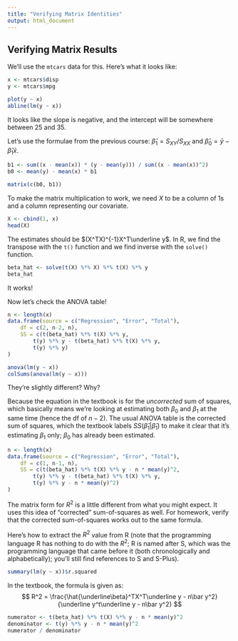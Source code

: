 ```yaml
---
title: "Verifying Matrix Identities"
output: html_document
---
```


## Verifying Matrix Results

We'll use the `mtcars` data for this. Here's what it looks like:

```r
x <- mtcars$disp
y <- mtcars$mpg

plot(y ~ x)
abline(lm(y ~ x))
```

It looks like the slope is negative, and the intercept will be somewhere between 25 and 35.

Let's use the formulae from the previous course: $\hat\beta_1 = S_{XY}/S_{XX}$ and $\hat\beta_0 = \bar y - \hat\beta_1\bar x$.

```r
b1 <- sum((x - mean(x)) * (y - mean(y))) / sum((x - mean(x))^2)
b0 <- mean(y) - mean(x) * b1

matrix(c(b0, b1))
```

To make the matrix multiplication to work, we need $X$ to be a column of 1s and a column representing our covariate.

```r
X <- cbind(1, x)
head(X)
```

The estimates should be $(X^TX)^{-1}X^T\underline y$. In R, we find the transpose with the `t()` function and we find inverse with the `solve()` function.

```r
beta_hat <- solve(t(X) %*% X) %*% t(X) %*% y
beta_hat
```

It works!

Now let's check the ANOVA table!

```r
n <- length(x)
data.frame(source = c("Regression", "Error", "Total"),
    df = c(2, n-2, n),
    SS = c(t(beta_hat) %*% t(X) %*% y, 
        t(y) %*% y - t(beta_hat) %*% t(X) %*% y,
        t(y) %*% y)
)
```

```r
anova(lm(y ~ x))
colSums(anova(lm(y ~ x)))
```

They're slightly different? Why?

Because the equation in the textbook is for the *uncorrected* sum of squares, which basically means we're looking at estimating both $\beta_0$ and $\beta_1$ at the same time (hence the df of $n-2$). The usual ANOVA table is the corrected sum of squares, which the textbook labels $SS(\hat\beta_1|\hat\beta_1)$ to make it clear that it's estimating $\beta_1$ only; $\beta_0$ has already been estimated.

```r
n <- length(x)
data.frame(source = c("Regression", "Error", "Total"),
    df = c(1, n-1, n),
    SS = c(t(beta_hat) %*% t(X) %*% y - n * mean(y)^2, 
        t(y) %*% y - t(beta_hat) %*% t(X) %*% y,
        t(y) %*% y - n * mean(y)^2)
)
```

The matrix form for $R^2$ is a little different from what you might expect. It uses this idea of "corrected" sum-of-squares as well. For homework, verify that the corrected sum-of-squares works out to the same formula.

Here's how to extract the $R^2$ value from R (note that the programming language R has nothing to do with the $R^2$; R is named after S, which was the programming language that came before it (both chronologically and alphabetically); you'll still find references to S and S-Plus).

```r
summary(lm(y ~ x))$r.squared
```

In the textbook, the formula is given as: $$
R^2 = \frac{\hat{\underline\beta}^TX^T\underline y - n\bar y^2}{\underline y^t\underline y - n\bar y^2}
$$

```r
numerator <- t(beta_hat) %*% t(X) %*% y - n * mean(y)^2
denominator <- t(y) %*% y - n * mean(y)^2
numerator / denominator
```

## 
